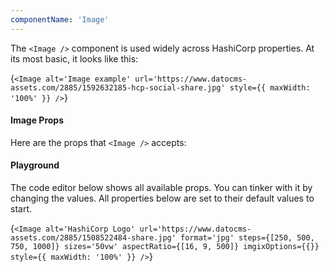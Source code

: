 ```yaml
---
componentName: 'Image'
---
```


The `<Image />` component is used widely across HashiCorp properties. At its most basic, it looks like this:

<LiveComponent>{`<Image alt='Image example' url='https://www.datocms-assets.com/2885/1592632185-hcp-social-share.jpg' style={{ maxWidth: '100%' }} />`}</LiveComponent>

#### Image Props

Here are the props that `<Image />` accepts:

<PropsTable props={componentProps} />

#### Playground

The code editor below shows all available props. You can tinker with it by changing the values. All properties below are set to their default values to start.

<LiveComponent>{`<Image
  alt='HashiCorp Logo'
  url='https://www.datocms-assets.com/2885/1508522484-share.jpg'
  format='jpg'
  steps={[250, 500, 750, 1000]}
  sizes='50vw'
  aspectRatio={[16, 9, 500]}
  imgixOptions={{}}
  style={{ maxWidth: '100%' }}
/>`}</LiveComponent>

